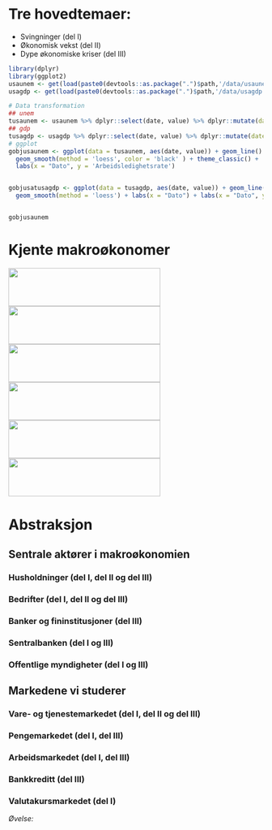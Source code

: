 # Tre hovedtemaer: 
- Svingninger (del I)
- Økonomisk vekst (del II) 
- Dype økonomiske kriser (del III)

```r
library(dplyr)
library(ggplot2)
usaunem <- get(load(paste0(devtools::as.package(".")$path,'/data/usaunem.rda')))
usagdp <- get(load(paste0(devtools::as.package(".")$path,'/data/usagdp.rda')))

# Data transformation
## unem
tusaunem <- usaunem %>% dplyr::select(date, value) %>% dplyr::mutate(date = as.Date(date), value = as.numeric(value)) %>% arrange(date)
## gdp
tusagdp <- usagdp %>% dplyr::select(date, value) %>% dplyr::mutate(date = as.Date(date), value = as.numeric(value)) %>% arrange(date) 
# ggplot
gobjusaunem <- ggplot(data = tusaunem, aes(date, value)) + geom_line()  + 
  geom_smooth(method = 'loess', color = 'black' ) + theme_classic() + 
  labs(x = "Dato", y = 'Arbeidsledighetsrate')


gobjusatusagdp <- ggplot(data = tusagdp, aes(date, value)) + geom_line() +
  geom_smooth(method = 'loess') + labs(x = "Dato") + labs(x = "Dato", y = 'Arbeidsledighetsrate')


gobjusaunem
```

# Kjente makroøkonomer 
<img id='grede' src="bilder/keynes.jpg" height="75px" width="300px" />
<img id='grede' src="bilder/friedman.jpg" height="75px" width="300px" />
<img id='grede' src="bilder/minsky.jpg" height="75px" width="300px" />
<img id='grede' src="bilder/krugman.jpg" height="75px" width="300px" />
<img id='grede' src="bilder/marx.jpg" height="75px" width="300px" />
<img id='grede' src="bilder/hayek.jpg" height="75px" width="300px" />

# Abstraksjon
## Sentrale aktører i makroøkonomien
### Husholdninger (del I, del II og del III)
### Bedrifter (del I, del II og del III)
### Banker og fininstitusjoner (del III) 
### Sentralbanken (del I og III)
### Offentlige myndigheter (del I og III) 

## Markedene vi studerer
### Vare- og tjenestemarkedet (del I, del II og del III)
### Pengemarkedet (del I, del III)
### Arbeidsmarkedet (del I, del III)
### Bankkreditt (del III)
### Valutakursmarkedet (del I)

*Øvelse:*
